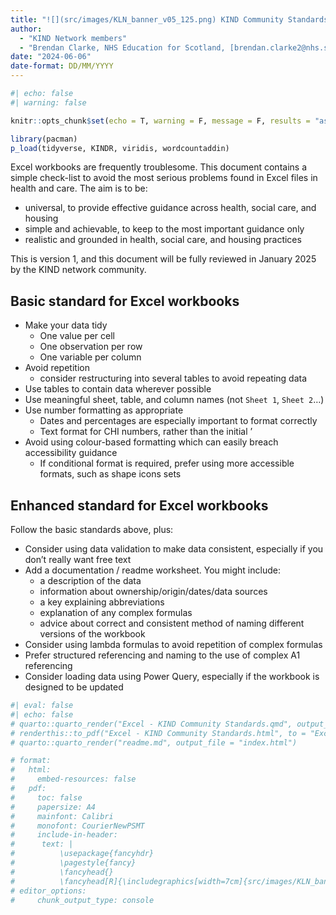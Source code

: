 ---
title: "![](src/images/KLN_banner_v05_125.png) KIND Community Standards: Excel"
author: 
  - "KIND Network members"
  - "Brendan Clarke, NHS Education for Scotland, [brendan.clarke2@nhs.scot](mailto:brendan.clarke2@nhs.scot)"
date: "2024-06-06"
date-format: DD/MM/YYYY
---

```{r}
#| echo: false
#| warning: false

knitr::opts_chunk$set(echo = T, warning = F, message = F, results = "asis", fig.width = 7, fig.height = 4)

library(pacman)
p_load(tidyverse, KINDR, viridis, wordcountaddin)

```

Excel workbooks are frequently troublesome. This document contains a simple check-list to avoid the most serious problems found in Excel files in health and care. The aim is to be:

- universal, to provide effective guidance across health, social care, and housing
- simple and achievable, to keep to the most important guidance only
- realistic and grounded in health, social care, and housing practices

This is version 1, and this document will be fully reviewed in January 2025 by the KIND network community.

## Basic standard for Excel workbooks

+ Make your data tidy
  + One value per cell
  + One observation per row
  + One variable per column
+ Avoid repetition
  + consider restructuring into several tables to avoid repeating data
+ Use tables to contain data wherever possible
+ Use meaningful sheet, table, and column names (not `Sheet 1`, `Sheet 2`...)
+ Use number formatting as appropriate
    + Dates and percentages are especially important to format correctly
    + Text format for CHI numbers, rather than the initial '
+ Avoid using colour-based formatting which can easily breach accessibility guidance
  + If conditional format is required, prefer using more accessible formats, such as shape icons sets

## Enhanced standard for Excel workbooks
Follow the basic standards above, plus:

+ Consider using data validation to make data consistent, especially if you don't really want free text
+ Add a documentation / readme worksheet. You might include:
    + a description of the data
    + information about ownership/origin/dates/data sources
    + a key explaining abbreviations
    + explanation of any complex formulas 
    + advice about correct and consistent method of naming different versions of the workbook
+ Consider using lambda formulas to avoid repetition of complex formulas
+ Prefer structured referencing and naming to the use of complex A1 referencing
+ Consider loading data using Power Query, especially if the workbook is designed to be updated

```{r}
#| eval: false
#| echo: false
# quarto::quarto_render("Excel - KIND Community Standards.qmd", output_format = "html")
# renderthis::to_pdf("Excel - KIND Community Standards.html", to = "Excel---KIND-Community-Standards.pdf")
# quarto::quarto_render("readme.md", output_file = "index.html")

```


```{r}
# format:
#   html:
#     embed-resources: false
#   pdf:
#     toc: false
#     papersize: A4
#     mainfont: Calibri
#     monofont: CourierNewPSMT
#     include-in-header: 
#      text: |
#          \usepackage{fancyhdr}
#          \pagestyle{fancy}
#          \fancyhead{}
#          \fancyhead[R]{\includegraphics[width=7cm]{src/images/KLN_banner_v05_125.png}}
# editor_options: 
#     chunk_output_type: console
```

